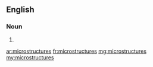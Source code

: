 ==English==

===Noun===
{{head|en|plural}}

# {{plural of|microstructure|lang=en}}

[[ar:microstructures]]
[[fr:microstructures]]
[[mg:microstructures]]
[[my:microstructures]]